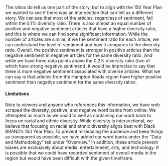 The ratios do tell us one part of the story, but to align with the 150 Year Plan we wanted to see if there was an intersection that can tell us a different story. We can see that most of the articles, regardless of sentiment, fall within the 0.1% diversity ratio. There is also almost an equal number of positive and negative sentiment articles that have a higher diversity ratio, and this is where we can find some significant information. While the number of articles are similar, if we the sentiment ratio for each article, we can understand the level of sentiment and how it compares to the diversity ratio. Overall, the positive sentiment is stronger in positive articles than the negative sentiment in negative articles for the same diversity ratio. And while we have three data points above the 0.2% diversity ratio (two of which have strong negative sentiment), it would be imprecise to say that there is more negative sentiment associated with diverse articles. What we can say is that articles from the Hampton Roads region have higher positive sentiment than negative sentiment for the same diversity ratios.

#### Limitations

Note to viewers and anyone who references this information, we have web scraped the diversity, positive, and negative word banks from online. We attempted as much as we could to well as containing our word bank to focus on racial and ethnic diversity. While diversity is intersectional, we believe that focusing on racial and ethnic diversity aligns best with Black BRAND’s 150 Year Plan. To prevent misleading the audience and keep things as transparent as possible, we have added our word banks under the “Data and Methodology” tab under “Overview.” In addition, these article prevent biases are exclusively about media, entertainment, arts, and technology. It is possible that we could have recorded sentiment of overall media in the region but would have been difficult with the given timeframe.